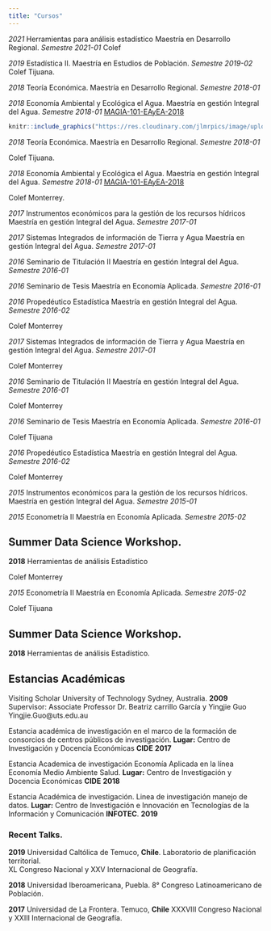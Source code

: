 ```yaml
---
title: "Cursos"
---
```


*2021* Herramientas para análisis estadístico Maestría en Desarrollo Regional. *Semestre 2021-01*
Colef

*2019* Estadística II. Maestría en Estudios de Población. 
*Semestre 2019-02*  
Colef Tijuana.

*2018* Teoría Económica. Maestría en Desarrollo Regional.       *Semestre 2018-01* 

*2018* Economía Ambiental y Ecológica el Agua. 
Maestría en gestión Integral del Agua. *Semestre 2018-01*
[MAGIA-101-EAyEA-2018]()


```r

knitr::include_graphics("https://res.cloudinary.com/jlmrpics/image/upload/v1558763684/foto_7_wtlm4c.jpg")
```


*2018* Teoría Económica.  Maestría en Desarrollo Regional.       *Semestre 2018-01* 

Colef Tijuana.

*2018* Economía Ambiental y Ecológica el Agua. 
Maestría en gestión Integral del Agua. *Semestre 2018-01*
[MAGIA-101-EAyEA-2018]()  

Colef Monterrey.


*2017* Instrumentos económicos para la gestión de los recursos hídricos
Maestría en gestión Integral del Agua. *Semestre 2017-01*

*2017* Sistemas Integrados de información de Tierra y Agua
Maestría en gestión Integral del Agua. *Semestre 2017-01*

*2016* Seminario de Titulación II
Maestría en gestión Integral del Agua. *Semestre 2016-01*

*2016* Seminario de Tesis
Maestría en Economía Aplicada.         *Semestre 2016-01*

*2016* Propedéutico Estadística
Maestría en gestión Integral del Agua. *Semestre 2016-02*


Colef Monterrey

*2017* Sistemas Integrados de información de Tierra y Agua
Maestría en gestión Integral del Agua. *Semestre 2017-01*

Colef Monterrey

*2016* Seminario de Titulación II
Maestría en gestión Integral del Agua. *Semestre 2016-01*

Colef Monterrey

*2016* Seminario de Tesis
Maestría en Economía Aplicada.         *Semestre 2016-01*

Colef Tijuana

*2016* Propedéutico Estadística
Maestría en gestión Integral del Agua. *Semestre 2016-02*

Colef Monterrey


*2015* Instrumentos económicos para la gestión de los recursos hídricos.
Maestría en gestión Integral del Agua. *Semestre 2015-01*

*2015* Econometría II
Maestría en Economía Aplicada.         *Semestre 2015-02*

## Summer Data Science Workshop.

**2018**  Herramientas de análisis Estadístico

Colef Monterrey


*2015* Econometría II
Maestría en Economía Aplicada.         *Semestre 2015-02*

Colef Tijuana



## Summer Data Science Workshop.

**2018**  Herramientas de análisis Estadístico.



## Estancias Académicas

Visiting Scholar
University of Technology Sydney, Australia. **2009**
Supervisor: Associate Professor Dr. Beatriz carrillo García y Yingjie Guo
Yingjie.Guo@uts.edu.au  

Estancia académica de investigación en el marco de la formación de consorcios  de centros públicos de investigación.
**Lugar:** Centro de Investigación y Docencia Económicas **CIDE** **2017**

Estancia Academica de investigación Economía Aplicada en la línea Economía Medio Ambiente Salud. 
**Lugar:** Centro de Investigación y Docencia Económicas **CIDE** **2018**

Estancia Académica de investigación. Linea de investigación  manejo de datos.  **Lugar:**
Centro de Investigación e Innovación en Tecnologías de la Información y Comunicación **INFOTEC**. **2019**

### Recent Talks.

**2019** Universidad Caltólica de Temuco, **Chile**. 
Laboratorio de planificación territorial.  
XL Congreso Nacional y XXV Internacional de Geografía.

**2018** Universidad Iberoamericana, Puebla.
8° Congreso Latinoamericano de Población. 


**2017**  Universidad de La Frontera. Temuco, **Chile**
XXXVIII Congreso Nacional y XXIII Internacional de Geografía.





